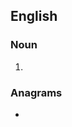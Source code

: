==English==

===Noun===
{{head|en|noun plural form}}

# {{plural of|beaner|lang=en}}

===Anagrams===
* {{anagrams|en|a=abeenrs|Benares|Bereans}}